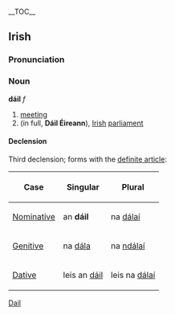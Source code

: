 {{wikipediapar|Dáil Éireann}}
__TOC__
==Irish==
===Pronunciation===
{{IPA|[d&#593;&#720;l&#x2b2;]}}

===Noun===
'''dáil''' ''f''
#[[meeting]]
#(in full, '''Dáil Éireann'''), [[Irish]] [[parliament]]

====Declension====
Third declension; forms with the [[definite article]]:
{|{{prettytable100}}
!Case
!Singular
!Plural
|-
| [[Nominative]]
| an '''dáil'''
| na [[dálaí]]
|-
| [[Genitive]]
| na [[dála]]
| na [[dálaí|ndálaí]]
|-
| [[Dative]]
| leis an [[dáil]]
| leis na [[dálaí]]
|}

[[Category:Irish language|Dail]]